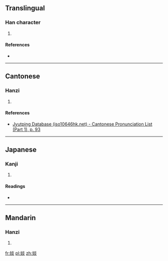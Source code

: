 ==Translingual==

===Han character===
{{Han char|rn=38|rad=女|as=08|sn=11|four=4948<sub>9</sub>|canj=女火火 (VFF)|ids=⿰[[女]][[炎]]}}

# {{defn|Han|sort=女08}}

====References====
* {{Han ref|kx=0264.220|dkj=06406|hdz=21061.090|uh=5A52|ud=23122|bh=D4DF|bd=54495}}

----

==Cantonese==

===Hanzi===
{{yue-hanzi|jyut=taam4|y=taam4}}

# {{defn|lang=yue|sort=女08}}

====References====
* [http://www.iso10646hk.net/jp/document/download.jsp Jyutping Database (iso10646hk.net) - Cantonese Pronunciation List (Part 1), p. 93]

----

==Japanese==

===Kanji===
{{ja-kanji|grade=|rs=女08}}

# {{defn|lang=ja|sort=女08}}

====Readings====
* {{ja-readings|on=[[たん]] (tan), [[だん]] (dan)|kun=}}

----

==Mandarin==

===Hanzi===
{{cmn-hanzi|pin=[[tán]] ([[tan2]])|wg=t'an<sup>2</sup>}}

# {{defn|lang=cmn|sort=女08}}

[[fr:婒]]
[[pl:婒]]
[[zh:婒]]